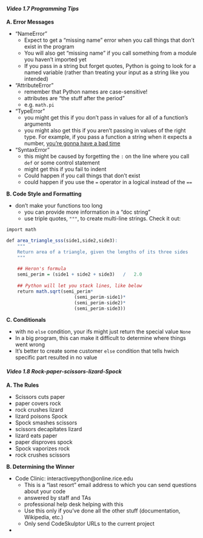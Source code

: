 
#### *Video 1.7 Programming Tips*

**A. Error Messages**

- "NameError"
    - Expect to get a "missing name" error when you call things that don't exist in the program
    - You will also get "missing name" if you call something from a module you haven't imported yet
    - If you pass in a string but forget quotes, Python is going to look for a named variable (rather than treating your input as a string like you intended)
- "AttributeError"
    - remember that Python names are case-sensitive!
    - attributes are "the stuff after the period"
    - e.g. ```math.pi```
- "TypeError"
    - you might get this if you don't pass in values for all of a function's arguments
    - you might also get this if you aren't passing in values of the right type. For example, if you pass a function a string when it expects a number, [you're gonna have a bad time](https://www.youtube.com/watch?v=d8T0mZuJ5s0)
- "SyntaxError"
    - this might be caused by forgetting the ```:``` on the line where you call ```def``` or some control statement
    - might get this if you fail to indent
    - Could happen if you call things that don't exist
    - could happen if you use the ```=``` operator in a logical instead of the ```==```


**B. Code Style and Formatting**

- don't make your functions too long
    - you can provide more information in a "doc string"
    - use triple quotes, ```"""```, to create multi-line strings. Check it out:
    
```r
import math

def area_triangle_sss(side1,side2,side3):
    """
    Return area of a triangle, given the lengths of its three sides
    """
    
    ## Heron's formula
    semi_perim = (side1 + side2 + side3)   /   2.0
    
    ## Python will let you stack lines, like below
    return math.sqrt(semi_perim*
                         (semi_perim-side1)*
                         (semi_perim-side2)*
                         (semi_perim-side3))
```

**C. Conditionals**

- with no ```else``` condition, your ifs might just return the special value ```None```
- In a big program, this can make it difficult to determine where things went wrong
- It's better to create some customer ```else``` condition that tells hwich specific part resulted in no value

#### *Video 1.8 Rock-paper-scissors-lizard-Spock*

**A. The Rules**

- Scissors cuts paper
- paper covers rock
- rock crushes lizard
- lizard poisons Spock
- Spock smashes scissors
- scissors decapitates lizard
- lizard eats paper
- paper disproves spock
- Spock vaporizes rock
- rock crushes scissors

**B. Determining the Winner**

- Code Clinic: interactivepython@online.rice.edu
    - This is a "last resort" email address to which you can send questions about your code
    - answered by staff and TAs
    - professional help desk helping with this
    - Use this only if you've done all the other stuff (documentation, Wikipedia, etc.)
    - Only send CodeSkulptor URLs to the current project
- 